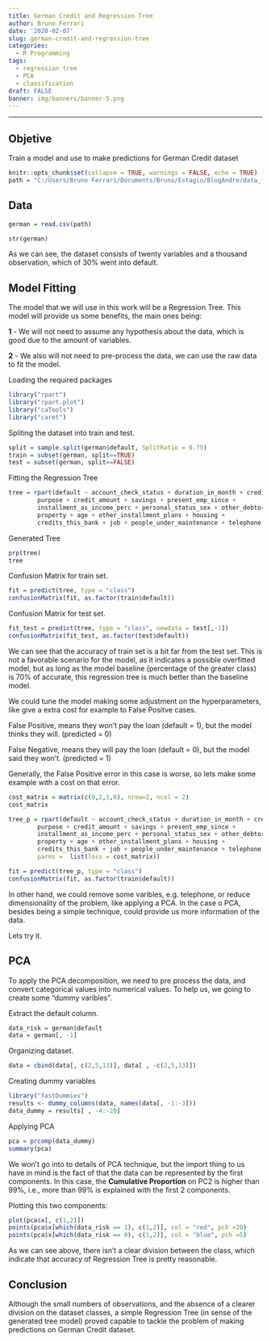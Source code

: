 ```yaml
---
title: German Credit and Regression Tree
author: Bruno Ferrari
date: '2020-02-07'
slug: german-credit-and-regression-tree
categories:
  - R Programming
tags:
  - regression tree
  - PCA
  - classification
draft: FALSE
banner: img/banners/banner-5.png
---
```

---
## Objetive
Train a model and use to make predictions for German Credit dataset


```r

knitr::opts_chunk$set(collapse = TRUE, warnings = FALSE, echo = TRUE)
path = "C:/Users/Bruno Ferrari/Documents/Bruno/Estagio/BlogAndre/data_fintech_solutions/datasets/german/german_credit.csv"

```

## Data
```r
german = read.csv(path)
```

```r
str(german)
```

As we can see, the dataset consists of twenty variables and a thousand observation, which of 30% went into default.

## Model Fitting

The model that we will use in this work will be a Regression Tree. This model will provide us some benefits, the main ones being:

**1** - We will not need to assume any hypothesis about the data, which is good due to the amount of variables.

**2** - We also will not need to pre-process the data, we can use the raw data to fit the model.

Loading the required packages
```r
library("rpart")
library("rpart.plot")
library("caTools")
library("caret")
```

Spliting the dataset into train and test.
```r
split = sample.split(german$default, SplitRatio = 0.75)
train = subset(german, split==TRUE)
test = subset(german, split==FALSE)
```

Fitting the Regression Tree
```r
tree = rpart(default ~ account_check_status + duration_in_month + credit_history +
        purpose + credit_amount + savings + present_emp_since + 
        installment_as_income_perc + personal_status_sex + other_debtors + present_res_since +
        property + age + other_installment_plans + housing +
        credits_this_bank + job + people_under_maintenance + telephone + foreign_worker, data = train, method = "class")
```

Generated Tree
```r
prp(tree)
tree
```





Confusion Matrix for train set.
```r
fit = predict(tree, type = "class")
confusionMatrix(fit, as.factor(train$default))
```

Confusion Matrix for test set.
```r
fit_test = predict(tree, type = "class", newdata = test[,-1])
confusionMatrix(fit_test, as.factor(test$default))
```

We can see that the accuracy of train set is a bit far from the test set. This is not a favorable scenario for the model, as it indicates a possible overfitted model, but as long as the model baseline (percentage of the greater class) is 70% of accurate, this regression tree is much better than the baseline model.

We could tune the model making some adjustment on the hyperparameters, like give a extra cost for example to False Positve cases. 

False Positive, means they won't pay the loan (default = 1), but the model thinks they will. (predicted = 0)

False Negative, means they will  pay the loan (default = 0), but the model said they won't. (predicted = 1)

Generally, the False Positive error in this case is worse, so lets make some example with a cost on that error.

```r
cost_matrix = matrix(c(0,2,1,0), nrow=2, ncol = 2)
cost_matrix
```

```r
tree_p = rpart(default ~ account_check_status + duration_in_month + credit_history +
        purpose + credit_amount + savings + present_emp_since + 
        installment_as_income_perc + personal_status_sex + other_debtors + present_res_since +
        property + age + other_installment_plans + housing +
        credits_this_bank + job + people_under_maintenance + telephone + foreign_worker, data = train, method = "class", 
        parms =  list(loss = cost_matrix))
```

```r
fit = predict(tree_p, type = "class")
confusionMatrix(fit, as.factor(train$default))
```

In other hand, we could remove some varibles, e.g. telephone, or reduce dimensionality of the problem, like applying a PCA. In the case o PCA, besides being a simple technique, could provide us more information of the data.

Lets try it.

## PCA
To apply the PCA decomposition, we need to pre process the data, and convert categorical values into numerical values. To help us, we going to create some "dummy varibles".

Extract the default column.
```r
data_risk = german$default
data = german[, -1]
```

Organizing dataset.
```r
data = cbind(data[, c(2,5,13)], data[ , -c(2,5,13)])
```

Creating dummy variables
```r
library("fastDummies")
results <- dummy_columns(data, names(data[, -1:-3]))
data_dummy = results[ , -4:-20]
```

Applying PCA
```r
pca = prcomp(data_dummy)
summary(pca)
```

We won't go into to details of PCA technique, but the import thing to us have in mind is the fact of that the data can be represented by the first components. In this case, the **Cumulative Proportion** on PC2 is higher than 99%, i.e., more than 99% is explained with the first 2 components.

Plotting this two components:
```r
plot(pca$x[, c(1,2)])
points(pca$x[which(data_risk == 1), c(1,2)], col = "red", pch =20)
points(pca$x[which(data_risk == 0), c(1,2)], col = "blue", pch =5)
```

As we can see above, there isn't a clear division between the class, which indicate that accuracy of Regression Tree is pretty reasonable.

## Conclusion
Although the small numbers of observations, and the absence of a clearer division on the dataset classes, a simple Regression Tree (in sense of the generated tree model) proved capable to tackle the problem of making predictions on German Credit dataset.




